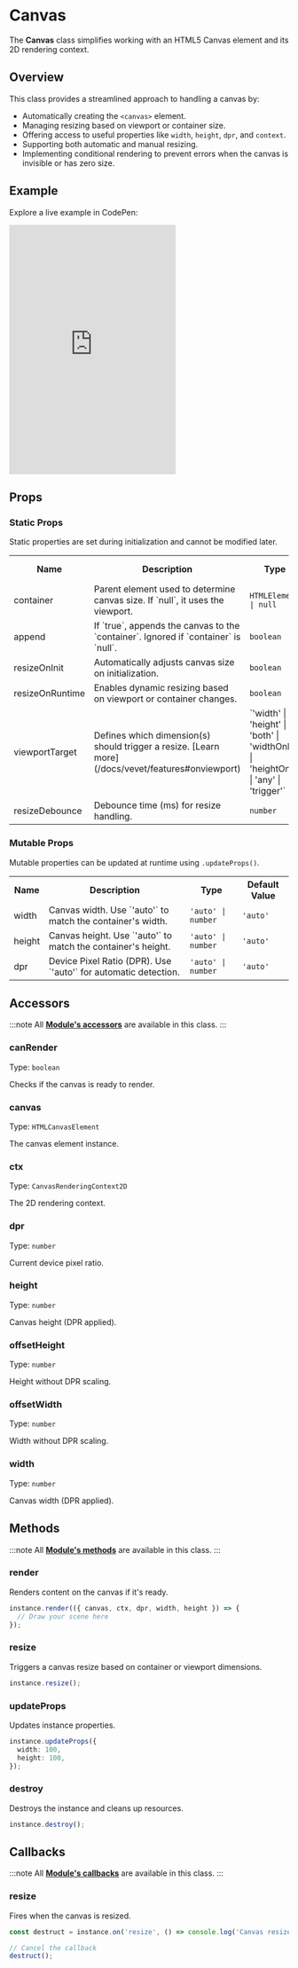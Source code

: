 # Canvas

The **Canvas** class simplifies working with an HTML5 Canvas element and its 2D rendering context. 

## Overview

This class provides a streamlined approach to handling a canvas by:
- Automatically creating the `<canvas>` element.
- Managing resizing based on viewport or container size.
- Offering access to useful properties like `width`, `height`, `dpr`, and `context`.
- Supporting both automatic and manual resizing.
- Implementing conditional rendering to prevent errors when the canvas is invisible or has zero size.

## Example

Explore a live example in CodePen:

<iframe 
  height="450"
  style={{
    width: '100%'
  }} 
  scrolling="no" 
  title="Vevet Example"
  src="https://codepen.io/anton-bobrov/embed/bNNbKXE?default-tab=result"
  frameborder="no"
  loading="lazy"
  allowtransparency="true"
  allowfullscreen="true"
>
  See the Pen <a href="https://codepen.io/anton-bobrov/pen/bNNbKXE">Vevet Example</a> by Anton Bobrov.
</iframe>



## Props

### Static Props

Static properties are set during initialization and cannot be modified later.

<table>
  <tr>
    <th>Name</th>
    <th>Description</th>
    <th>Type</th>
    <th>Default Value</th>
  </tr>
  
  <tr>
    <td>container</td>
    <td>Parent element used to determine canvas size. If `null`, it uses the viewport.</td>
    <td><code>HTMLElement | null</code></td>
    <td><code>null</code></td>
  </tr>
  
  <tr>
    <td>append</td>
    <td>If `true`, appends the canvas to the `container`. Ignored if `container` is `null`.</td>
    <td><code>boolean</code></td>
    <td><code>true</code></td>
  </tr>
  
  <tr>
    <td>resizeOnInit</td>
    <td>Automatically adjusts canvas size on initialization.</td>
    <td><code>boolean</code></td>
    <td><code>true</code></td>
  </tr>
  
  <tr>
    <td>resizeOnRuntime</td>
    <td>Enables dynamic resizing based on viewport or container changes.</td>
    <td><code>boolean</code></td>
    <td><code>false</code></td>
  </tr>
  
  <tr>
    <td>viewportTarget</td>
    <td>Defines which dimension(s) should trigger a resize. [Learn more](/docs/vevet/features#onviewport)</td>
    <td>`'width' | 'height' | 'both' | 'widthOnly' | 'heightOnly' | 'any' | 'trigger'`</td>
    <td><code>'any'</code></td>
  </tr>
  
  <tr>
    <td>resizeDebounce</td>
    <td>Debounce time (ms) for resize handling.</td>
    <td><code>number</code></td>
    <td><code>0</code></td>
  </tr>
</table>

### Mutable Props

Mutable properties can be updated at runtime using `.updateProps()`.

<table>
  <tr>
    <th>Name</th>
    <th>Description</th>
    <th>Type</th>
    <th>Default Value</th>
  </tr>
  
  <tr>
    <td>width</td>
    <td>Canvas width. Use `'auto'` to match the container's width.</td>
    <td><code>'auto' | number</code></td>
    <td><code>'auto'</code></td>
  </tr>
  
  <tr>
    <td>height</td>
    <td>Canvas height. Use `'auto'` to match the container's height.</td>
    <td><code>'auto' | number</code></td>
    <td><code>'auto'</code></td>
  </tr>
  
  <tr>
    <td>dpr</td>
    <td>Device Pixel Ratio (DPR). Use `'auto'` for automatic detection.</td>
    <td><code>'auto' | number</code></td>
    <td><code>'auto'</code></td>
  </tr>
</table>



## Accessors

:::note
All **[Module's accessors](/docs/base/Module/#accessors)** are available in this class.
:::

### canRender

Type: `boolean`

Checks if the canvas is ready to render.

### canvas

Type: `HTMLCanvasElement`

The canvas element instance.

### ctx

Type: `CanvasRenderingContext2D`

The 2D rendering context.

### dpr

Type: `number`

Current device pixel ratio.

### height

Type: `number`

Canvas height (DPR applied).

### offsetHeight

Type: `number`

Height without DPR scaling.

### offsetWidth

Type: `number`

Width without DPR scaling.

### width

Type: `number`

Canvas width (DPR applied).



## Methods

:::note
All **[Module's methods](/docs/base/Module/#methods)** are available in this class.
:::

### render

Renders content on the canvas if it's ready.

```ts
instance.render(({ canvas, ctx, dpr, width, height }) => {
  // Draw your scene here
});
```

### resize

Triggers a canvas resize based on container or viewport dimensions.

```ts
instance.resize();
```

### updateProps

Updates instance properties.

```ts
instance.updateProps({
  width: 100,
  height: 100,
});
```

### destroy

Destroys the instance and cleans up resources.

```ts
instance.destroy();
```



## Callbacks

:::note
All **[Module's callbacks](/docs/base/Module/#callbacks)** are available in this class.
:::

### resize

Fires when the canvas is resized.

```ts
const destruct = instance.on('resize', () => console.log('Canvas resized'));

// Cancel the callback
destruct();
```

